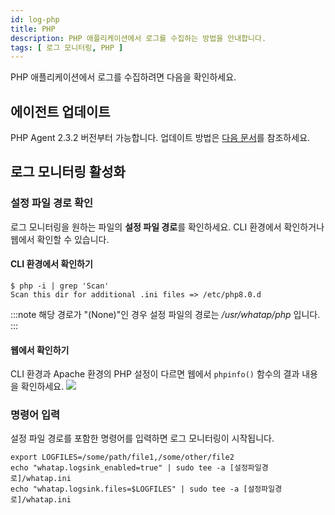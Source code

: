 ```yaml
---
id: log-php
title: PHP
description: PHP 애플리케이션에서 로그를 수집하는 방법을 안내합니다. 
tags: [ 로그 모니터링, PHP ]
---
```


PHP 애플리케이션에서 로그를 수집하려면 다음을 확인하세요.

## 에이전트 업데이트

PHP Agent 2.3.2 버전부터 가능합니다. 업데이트 방법은 [다음 문서](../apm/php/php-agent-update)를 참조하세요.

## 로그 모니터링 활성화

### 설정 파일 경로 확인
로그 모니터링을 원하는 파일의 **설정 파일 경로**를 확인하세요. CLI 환경에서 확인하거나 웹에서 확인할 수 있습니다.

#### CLI 환경에서 확인하기
```shell
$ php -i | grep 'Scan'
Scan this dir for additional .ini files => /etc/php8.0.d
```
:::note
해당 경로가 "(None)"인 경우 설정 파일의 경로는 */usr/whatap/php* 입니다.
:::

#### 웹에서 확인하기
CLI 환경과 Apache 환경의 PHP 설정이 다르면 웹에서 `phpinfo()` 함수의 결과 내용을 확인하세요.
![](https://img.whatap.io/media/images/check_phpinfo.png)

### 명령어 입력
설정 파일 경로를 포함한 명령어를 입력하면 로그 모니터링이 시작됩니다.

```shell
export LOGFILES=/some/path/file1,/some/other/file2
echo "whatap.logsink_enabled=true" | sudo tee -a [설정파일경로]/whatap.ini
echo "whatap.logsink.files=$LOGFILES" | sudo tee -a [설정파일경로]/whatap.ini
```

